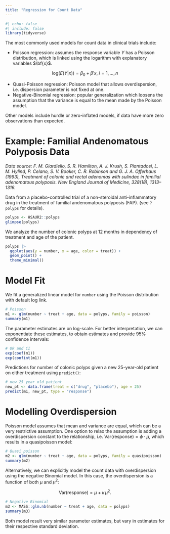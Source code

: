 ```yaml
---
title: "Regression for Count Data"
---
```


```r
#| echo: false
#| include: false
library(tidyverse)
```

The most commonly used models for count data in clinical trials include:

-   Poisson regression: assumes the response variable $Y$ has a Poisson distribution, which is linked using the logarithm with explanatory variables $\bf{x}$.

$$
\text{log}(E(Y|x))= \beta_0 + \beta' x, \; i = 1,\ldots,n 
$$

-   Quasi-Poisson regression: Poisson model that allows overdispersion, i.e. dispersion parameter is not fixed at one.
-   Negative-Binomial regression: popular generalization which loosens the assumption that the variance is equal to the mean made by the Poisson model.

Other models include hurdle or zero-inflated models, if data have more zero observations than expected.

# Example: Familial Andenomatous Polyposis Data

*Data source: F. M. Giardiello, S. R. Hamilton, A. J. Krush, S. Piantadosi, L. M. Hylind, P. Celano, S. V. Booker, C. R. Robinson and G. J. A. Offerhaus (1993), Treatment of colonic and rectal adenomas with sulindac in familial adenomatous polyposis. New England Journal of Medicine, 328(18), 1313--1316.*

Data from a placebo-controlled trial of a non-steroidal anti-inflammatory drug in the treatment of familial andenomatous polyposis (FAP). (see `?polyps` for details).

```r
polyps <- HSAUR2::polyps
glimpse(polyps)
```

We analyze the number of colonic polyps at 12 months in dependency of treatment and age of the patient.

```r
polyps |>
  ggplot(aes(y = number, x = age, color = treat)) +
  geom_point() +
  theme_minimal()
```

# Model Fit

We fit a generalized linear model for `number` using the Poisson distribution with default log link.

```r
# Poisson
m1 <- glm(number ~ treat + age, data = polyps, family = poisson)
summary(m1)
```

The parameter estimates are on log-scale. For better interpretation, we can exponentiate these estimates, to obtain estimates and provide $95$% confidence intervals:

```r
# OR and CI
exp(coef(m1))
exp(confint(m1))
```

Predictions for number of colonic polyps given a new 25-year-old patient on either treatment using `predict()`:

```r
# new 25 year old patient
new_pt <- data.frame(treat = c("drug", "placebo"), age = 25)
predict(m1, new_pt, type = "response")
```

# Modelling Overdispersion

Poisson model assumes that mean and variance are equal, which can be a very restrictive assumption. One option to relax the assumption is adding a overdispersion constant to the relationship, i.e. $\text{Var}(\text{response}) = \phi\cdot \mu$, which results in a quasipoisson model:

```r
# Quasi poisson
m2 <- glm(number ~ treat + age, data = polyps, family = quasipoisson)
summary(m2)
```

Alternatively, we can explicitly model the count data with overdispersion using the negative Binomial model. In this case, the overdispersion is a function of both $\mu$ and $\mu^2$:

$$
\text{Var}(\text{response}) = \mu + \kappa\,\mu^2.
$$

```r
# Negative Binomial
m3 <- MASS::glm.nb(number ~ treat + age, data = polyps)
summary(m3)
```

Both model result very similar parameter estimates, but vary in estimates for their respective standard deviation.
